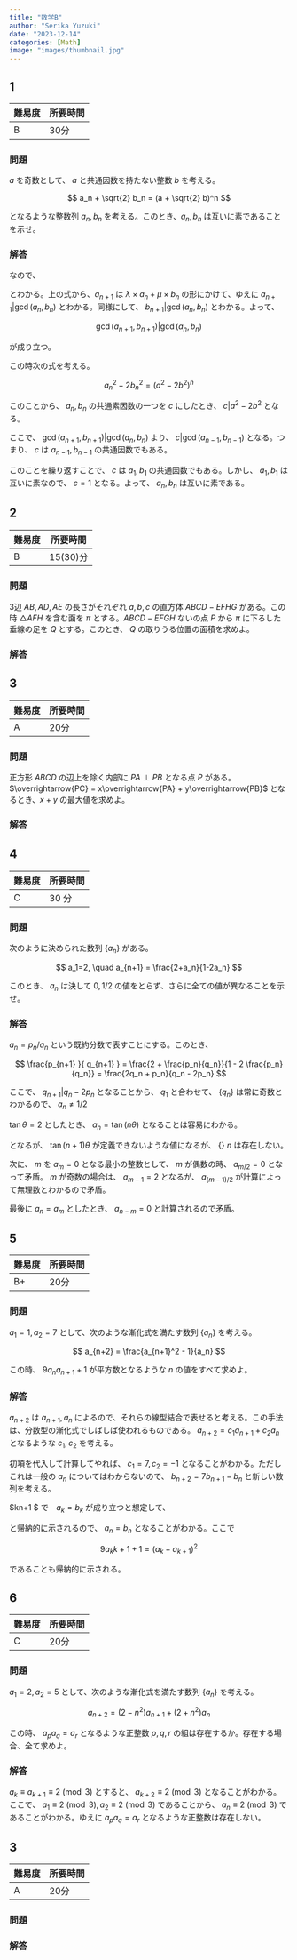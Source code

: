 ```yaml
---
title: "数学B"
author: "Serika Yuzuki"
date: "2023-12-14"
categories: [Math]
image: "images/thumbnail.jpg"
---
```



## 1

|難易度|所要時間|
|---|---|
|B|30分|

### 問題

$a$ を奇数として、 $a$ と共通因数を持たない整数 $b$ を考える。

$$
a_n + \sqrt{2} b_n = (a + \sqrt{2} b)^n
$$

となるような整数列 $a_n, b_n$ を考える。このとき、$a_n, b_n$ は互いに素であることを示せ。

### 解答

\begin{align*}
a_{n+1} + \sqrt{2} b_{n+1} &= (a + \sqrt{2} b)(a_n + \sqrt{2} b_n) \\
&= (a a_n + 2 b b_n) + \sqrt{2} (a b_n + b a_n)
\end{align*}

なので、

\begin{align*}
a_{n+1} &= a a_n + 2 b b_n \\
b_{n+1} &= a b_n + b a_n
\end{align*}

とわかる。上の式から、$a_{n+1}$ は $\lambda \times a_n + \mu \times b_n$ の形にかけて、ゆえに $a_{n+1}|\gcd (a_n,b_n)$ とわかる。同様にして、 $b_{n+1}|\gcd (a_n,b_n)$ とわかる。よって、 

$$
\gcd (a_{n+1}, b_{n+1}) | \gcd (a_n, b_n)
$$

が成り立つ。

この時次の式を考える。

$$
a_n^2 - 2b_n^2 = (a^2-2b^2)^n
$$

このことから、 $a_n,b_n$ の共通素因数の一つを $c$ にしたとき、 $c|a^2-2b^2$ となる。

ここで、 $\gcd (a_{n+1}, b_{n+1}) | \gcd (a_n, b_n)$ より、 $c|\gcd (a_{n-1},b_{n-1})$ となる。つまり、 $c$ は $a_{n-1},b_{n-1}$ の共通因数でもある。

このことを繰り返すことで、 $c$ は $a_1,b_1$ の共通因数でもある。しかし、 $a_1,b_1$ は互いに素なので、 $c=1$ となる。よって、 $a_n,b_n$ は互いに素である。

## 2

<!-- モノグラフ立体 -->

|難易度|所要時間|
|---|---|
|B|15(30)分|

### 問題

3辺 $AB,AD,AE$ の長さがそれぞれ $a,b,c$ の直方体 $ABCD-EFHG$ がある。この時 $\triangle AFH$ を含む面を $\pi$ とする。$ABCD-EFGH$ ないの点 $P$ から $\pi$ に下ろした垂線の足を $Q$ とする。このとき、 $Q$ の取りうる位置の面積を求めよ。



### 解答

## 3

|難易度|所要時間|
|---|---|
|A|20分|

### 問題

正方形 $ABCD$ の辺上を除く内部に $PA \perp PB$ となる点 $P$ がある。 $\overrightarrow{PC} = x\overrightarrow{PA} + y\overrightarrow{PB}$ となるとき、$x+y$ の最大値を求めよ。

### 解答

## 4

|難易度|所要時間|
|---|---|
|C|30 分|

### 問題

次のように決められた数列 $\{a_n\}$ がある。

$$
a_1=2, \quad a_{n+1} = \frac{2+a_n}{1-2a_n}
$$

このとき、 $a_n$ は決して $0,1/2$ の値をとらず、さらに全ての値が異なることを示せ。

### 解答

$a_n = p_n/q_n$ という既約分数で表すことにする。このとき、

$$
\frac{p_{n+1} }{ q_{n+1} } = \frac{2 + \frac{p_n}{q_n}}{1 - 2 \frac{p_n}{q_n}} = \frac{2q_n + p_n}{q_n - 2p_n}
$$

ここで、 $q_{n+1}| q_n - 2p_n$ となることから、 $q_1$ と合わせて、 $\{q_n\}$ は常に奇数とわかるので、 $a_n \neq 1/2$

$\tan \theta = 2$ としたとき、 $a_n = \tan (n \theta)$ となることは容易にわかる。

となるが、 $\tan (n+1) \theta$ が定義できないような値になるが、 $\{\}$ $n$ は存在しない。

次に、 $m$ を $a_m=0$ となる最小の整数として、 $m$ が偶数の時、 $a_{m/2} = 0$ となって矛盾。 $m$ が奇数の場合は、 $a_{m-1} = 2$ となるが、 $a_{(m-1)/2}$ が計算によって無理数とわかるので矛盾。

最後に $a_n=a_m$ としたとき、 $a_{n-m}=0$ と計算されるので矛盾。


## 5

|難易度|所要時間|
|---|---|
|B+|20分|

### 問題

$a_1=1, a_2=7$ として、次のような漸化式を満たす数列 $\{a_n\}$ を考える。

$$
a_{n+2} = \frac{a_{n+1}^2 - 1}{a_n}
$$

この時、 $9a_na_{n+1}+1$ が平方数となるような $n$ の値をすべて求めよ。

### 解答

$a_{n+2}$ は $a_{n+1}, a_n$ によるので、それらの線型結合で表せると考える。この手法は、分数型の漸化式でしばしば使われるものである。 $a_{n+2} = c_1 a_{n+1} + c_2 a_n$ となるような $c_1,c_2$ を考える。

初項を代入して計算してやれば、 $c_1 = 7, c_2 = -1$ となることがわかる。ただしこれは一般の $a_n$ についてはわからないので、 $b_{n+2} = 7b_{n+1} - b_n$ と新しい数列を考える。 

$k\leq n+1 $ で　$a_k=b_k$ が成り立つと想定して、

\begin{aligned}
a_{n+1} &= \frac{b_{n+1}^2 - 1}{b_n} = \frac{(7b_n - b_{n-1})^2 - 1}{b_n} \\
&= \frac{49b_n^2 - 14b_nb_{n-1} + b_{n-1}^2 - 1}{b_n} \\
&= 49b_n - 14b_{n-1} + \frac{b_{n-1}^2 - 1}{b_n} \\
&= 49b_n - 14b_{n-1} + b_{n-2} \\
&= 7a_n - b_{n-1} \\
&= b_{n+2}
\end{aligned}

と帰納的に示されるので、 $a_n=b_n$ となることがわかる。ここで

$$
9a_{k}{k+1}+1 = (a_k+a_{k+1})^2 
$$

であることも帰納的に示される。

## 6

|難易度|所要時間|
|---|---|
|C|20分|

### 問題

$a_1=2,a_2=5$ として、次のような漸化式を満たす数列 $\{a_n\}$ を考える。

$$
a_{n+2}=(2-n^2)a_{n+1}+(2+n^2)a_n
$$

この時、 $a_p a_q = a_r$ となるような正整数 $p,q,r$ の組は存在するか。存在する場合、全て求めよ。

### 解答

$a_k \equiv a_{k+1} \equiv 2 \pmod{3}$ とすると、 $a_{k+2} \equiv 2 \pmod{3}$ となることがわかる。ここで、 $a_1 \equiv 2 \pmod{3}, a_2 \equiv 2 \pmod{3}$ であることから、 $a_n \equiv 2 \pmod{3}$ であることがわかる。ゆえに $a_p a_q = a_r$ となるような正整数は存在しない。

## 3

|難易度|所要時間|
|---|---|
|A|20分|

### 問題



### 解答
